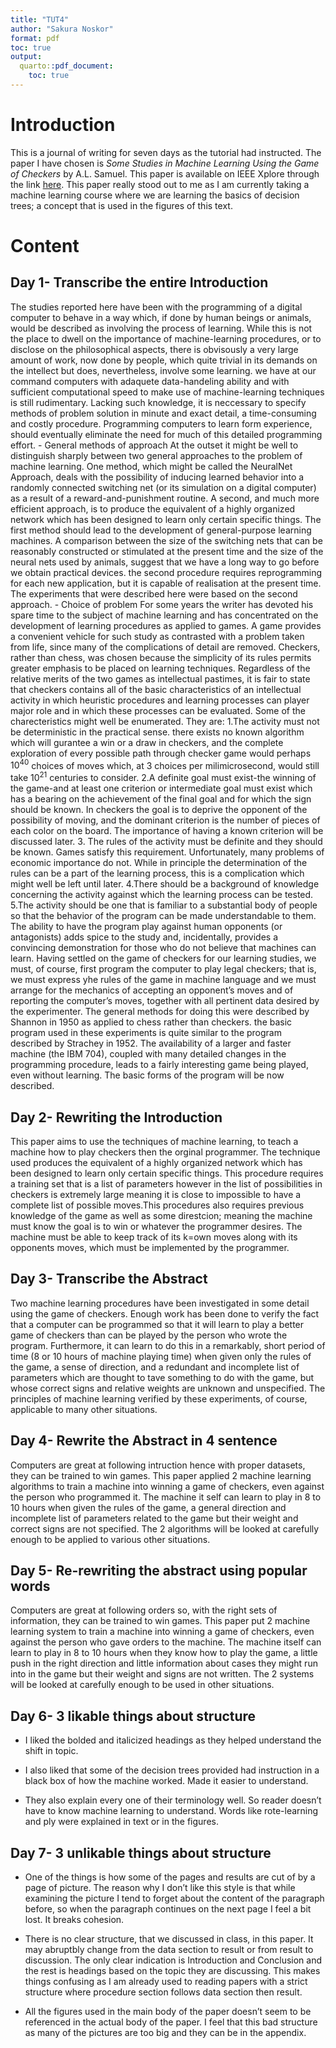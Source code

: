 ```yaml
---
title: "TUT4"
author: "Sakura Noskor"
format: pdf
toc: true
output:
  quarto::pdf_document:
    toc: true
---
```


# Introduction
This is a journal of writing for seven days as the tutorial had instructed. The paper I have chosen is *Some Studies in Machine Learning Using the Game of Checkers* by A.L. Samuel. This paper is available on IEEE Xplore through the link [here]( https://ieeexplore.ieee.org/document/5392560?denied=). This paper really stood out to me as I am currently taking a machine learning course where we are learning the basics of decision trees; a concept that is used in the figures of this text. 

# Content

## Day 1- Transcribe the entire Introduction 
The studies reported here have been with the programming of a digital computer to behave in a way which, if done by human beings or animals, would be described as involving the process of learning. While this is not the place to dwell on the importance of machine-learning procedures, or to disclose on the philosophical aspects, there is obvisously a very large amount of work, now done by people, which quite trivial in its demands on the intellect but does, nevertheless, involve some learning. we have at our command computers with adaquete data-handeling ability and with sufficient computational speed to make use of machine-learning techniques is still rudimentary. Lacking such knowledge, it is neccessary to specify methods of problem solution in minute and exact detail, a time-consuming and costly procedure. Programming computers to learn form experience,  should eventually eliminate the need for much of this detailed programming effort. 
- General methods of approach
At the outset it might be well to distinguish sharply between two general approaches to the problem of machine learning. One method, which might be called the NeuralNet Approach, deals with the possibility of inducing learned behavior into a randomly connected switching net (or its simulation on a digital computer) as a result of a reward-and-punishment routine. A second, and much more efficient approach, is to produce the equivalent of a highly organized network which has been designed to learn only certain specific things. The first method should lead to the development of general-purpose learning machines. A comparison between the size of the switching nets that can be reasonably constructed or stimulated at the present time and the size of the neural nets used by animals, suggest that we have a long way to go before we obtain practical devices. the second procedure requires reprogramming for each new application, but it is capable of realisation at the present time. The experiments that were described here were based on the second approach. 
- Choice of problem
For some years the writer has devoted his spare time to the subject of machine learning and has concentrated on the development of learning procedures as applied to games. A game provides a convenient vehicle for such study as contrasted with a problem taken from life, since many of the complications of detail are removed. Checkers, rather than chess, was chosen because the simplicity of its rules permits greater emphasis to be placed on learning techniques. Regardless of the relative merits of the two games as intellectual pastimes, it is fair to state that checkers contains all of the basic characteristics of an intellectual activity in which heuristic procedures and learning processes can player major role and in which these processes can be evaluated. Some of the charecteristics might well be enumerated. They are:
1.The activity must not be deterministic in the practical sense. there exists no known algorithm which will gurantee a win or a draw in checkers, and the complete exploration of every possible path through checker game would perhaps $10^40$ choices of moves which, at 3 choices per milimicrosecond, would still take $10^21$ centuries to consider. 
2.A definite goal must exist-the winning of the game-and at least one criterion or intermediate goal must exist which has a bearing on the achievement of the final goal and for which the sign should be known. In checkers the goal is to deprive the opponent of the possibility of moving, and the dominant criterion is the number of pieces of each color on the board. The importance of having a known criterion will be discussed later.
3. The rules of the activity must be definite and they should be known. Games satisfy this requirement. Unfortunately, many problems of economic importance do not. While in principle the determination of the rules can be a part of the learning process, this is a complication which might well be left until later.
4.There should be a background of knowledge concerning the activity against which the learning process can be tested.
5.The activity should be one that is familiar to a substantial body of people so that the behavior of the program can be made understandable to them. The ability to have the program play against human opponents (or antagonists) adds spice to the study and, incidentally, provides a convincing demonstration for those who do not believe that machines can learn.
Having settled on the game of checkers for our learning studies, we must, of course, first program the computer to play legal checkers; that is, we must express yhe rules of the game in machine language and we must arrange for the mechanics of accepting an opponent's moves and of reporting the computer's moves, together with all pertinent data desired by the experimenter. The general methods for doing this were described by Shannon in 1950 as applied to chess rather than checkers. the basic program used in these experiments is quite similar to the program described by Strachey in 1952. The availability of a larger and faster machine (the IBM 704), coupled with many detailed changes in the programming procedure, leads to a fairly interesting game being played, even without learning. The basic forms of the program will be now described. 


## Day 2- Rewriting the Introduction
This paper aims to use the techniques of machine learning, to teach a machine how to play checkers then the orginal programmer. The technique used produces the equivalent of a highly organized network which has been designed to learn only certain specific things. This procedure requires a training set that is a list of parameters however in the list of possibilities in checkers is extremely large meaning it is close to impossible to have a complete list of possible moves.This procedures also requires previous knowledge of the game as well as some direstcion; meaning the machine must know the goal is to win or whatever the programmer desires. The machine must be able to keep track of its k=own moves along with its opponents moves, which must be implemented by the programmer.  

## Day 3- Transcribe the Abstract
Two machine learning procedures have been investigated in some detail using the game of checkers. Enough work has been done to verify the fact that a computer can be programmed so that it will learn to play a better game of checkers than can be played by the person who wrote the program. Furthermore, it can learn to do this in a remarkably, short period of time (8 or 10 hours of machine playing time) when given only the rules of the game, a sense of direction, and a redundant and incomplete list of parameters which are thought to tave something to do with the game, but whose correct signs and relative weights are unknown and unspecified. The principles of machine learning verified by these experiments, of course, applicable to many other situations. 

## Day 4- Rewrite the Abstract in 4 sentence
Computers are great at following intruction hence with proper datasets, they can be trained to win games. This paper applied 2 machine learning algorithms to train a machine into winning a game of checkers, even against the person who programmed it. The machine it self can learn to play in 8 to 10 hours when given the rules of the game, a general direction and incomplete list of parameters related to the game but their weight and correct signs are not specified. The 2 algorithms will be looked at carefully enough to be applied to various other situations.

## Day 5- Re-rewriting the abstract using popular words
Computers are great at following orders so, with the right sets of information, they can be trained to win games. This paper put 2 machine learning system to train a machine into winning a game of checkers, even against the person who gave orders to the machine. The machine itself can learn to play in 8 to 10 hours when they know how to play the game, a little push in the right direction and little information about cases they might run into in the game but their weight and signs are not written. The 2 systems will be looked at carefully enough to be used in other situations.

## Day 6- 3 likable things about structure
*    I liked the bolded and italicized headings as they helped understand the shift in topic.

*   I also liked that some of the decision trees provided had instruction in a black box of how the machine worked. Made it easier to understand. 

* They also explain every one of their terminology well. So reader doesn't have to know machine learning to understand. Words like rote-learning and ply were explained in text or in the figures. 



## Day 7- 3 unlikable things about structure

*   One of the things is how some of the pages and results are cut of by a page of picture. The reason why I don't like this style is that while examining the picture I tend to forget about the content of the paragraph before, so when the paragraph continues on the next page I feel a bit lost. It breaks cohesion.

*    There is no clear structure, that we discussed in class, in this paper. It may abruptbly change from the data section to result or from result to discussion. The only clear indication is Introduction and Conclusion and the rest is headings based on the topic they are discussing. This makes things confusing as I am already used to reading papers with a strict structure where procedure section follows data section then result. 

*   All the figures used in the main body of the paper doesn't seem to be referenced in the actual body of the paper. I feel that this bad structure as many of the pictures are too big and they can be in the appendix.

